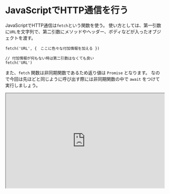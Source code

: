 # JavaScriptでHTTP通信を行う

JavaScriptでHTTP通信は`fetch`という関数を使う。
使い方としては、第一引数に`URL`を文字列で、第二引数にメソッドやヘッダー、ボディなどが入ったオブジェクトを渡す。

```javascript=
fetch('URL', {　ここに色々な付加情報を加える })

// 付加情報が何もない時は第二引数はなくても良い
fetch('URL')
```

また、`fetch` 関数は非同期関数であるため返り値は `Promise` となります。
なので今回は先ほどと同じように呼び出す際には非同期関数の中で `await` をつけて実行しましょう。

<iframe
  src="https://stackblitz.com/edit/web-platform-k1ffnl?devToolsHeight=33&embed=1&file=script.js&hideExplorer=1&hideNavigation=1"
  width="100%"
  height="300px"
  title="stupefied-sutherland-jdtqvf"
  allow="accelerometer; ambient-light-sensor; camera; encrypted-media; geolocation; gyroscope; hid; microphone; midi; payment; usb; vr; xr-spatial-tracking"
  sandbox="allow-forms allow-modals allow-popups allow-presentation allow-same-origin allow-scripts"
></iframe>

